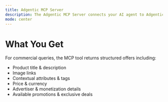 ```yaml
---
title: Adgentic MCP Server
description: The Adgentic MCP Server connects your AI agent to Adgentic’s commerce search engine, enabling it to detect shopping intent and return enriched product offers.
mode: center
---
```



<Copy />

# What You Get
For commercial queries, the MCP tool returns structured offers including:
- Product title & description
- Image links
- Contextual attributes & tags
- Price & currency
- Advertiser & monetization details
- Available promotions & exclusive deals

<Feedback />
